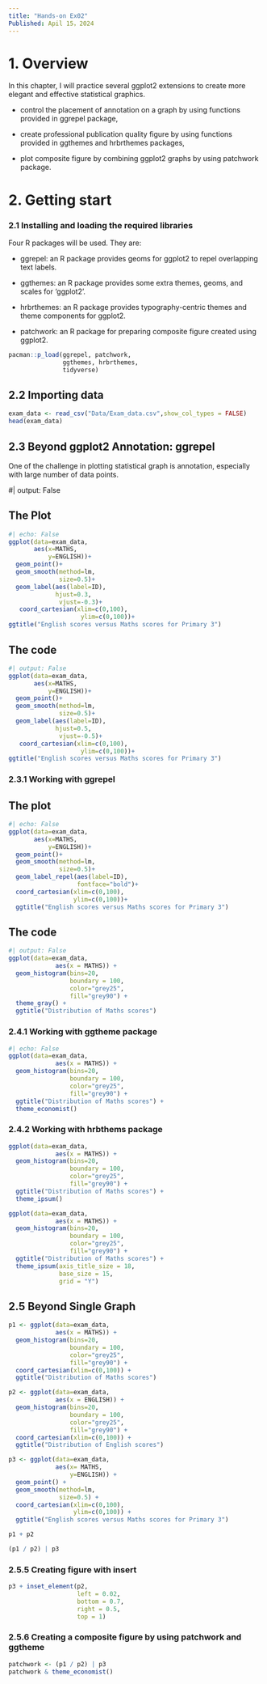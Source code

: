 ```yaml
---
title: "Hands-on Ex02"
Published: Apil 15，2024
---
```


# 1. Overview

In this chapter, I will practice several ggplot2 extensions to create more elegant and effective statistical graphics.

-   control the placement of annotation on a graph by using functions provided in ggrepel package,

-   create professional publication quality figure by using functions provided in ggthemes and hrbrthemes packages,

-   plot composite figure by combining ggplot2 graphs by using patchwork package.

# 2. Getting start

### **2.1 Installing and loading the required libraries**

Four R packages will be used. They are:

-   ggrepel: an R package provides geoms for ggplot2 to repel overlapping text labels.

-   ggthemes: an R package provides some extra themes, geoms, and scales for ‘ggplot2’.

-   hrbrthemes: an R package provides typography-centric themes and theme components for ggplot2.

-   patchwork: an R package for preparing composite figure created using ggplot2.

```r
pacman::p_load(ggrepel, patchwork, 
               ggthemes, hrbrthemes,
               tidyverse) 
```

## 2.2 **Importing data**

```r
exam_data <- read_csv("Data/Exam_data.csv",show_col_types = FALSE)
head(exam_data)
```

## 2.3 **Beyond ggplot2 Annotation: ggrepel**

One of the challenge in plotting statistical graph is annotation, especially with large number of data points.

#\| output: False

::: panel-tabset
# The Plot

```r
#| echo: False
ggplot(data=exam_data,
       aes(x=MATHS,
           y=ENGLISH))+
  geom_point()+
  geom_smooth(method=lm,
              size=0.5)+
  geom_label(aes(label=ID),
             hjust=0.3,
              vjust=-0.3)+
   coord_cartesian(xlim=c(0,100),
                    ylim=c(0,100))+ 
ggtitle("English scores versus Maths scores for Primary 3")

```

## The code

```r
#| output: False
ggplot(data=exam_data,
       aes(x=MATHS,
           y=ENGLISH))+
  geom_point()+
  geom_smooth(method=lm,
              size=0.5)+
  geom_label(aes(label=ID),
             hjust=0.5,
              vjust=-0.5)+
   coord_cartesian(xlim=c(0,100),
                    ylim=c(0,100))+ 
ggtitle("English scores versus Maths scores for Primary 3")
```
:::

### **2.3.1 Working with ggrepel**

::: panel-tabset
## The plot

```r
#| echo: False
ggplot(data=exam_data,
       aes(x=MATHS,
           y=ENGLISH))+
  geom_point()+
  geom_smooth(method=lm,
              size=0.5)+
  geom_label_repel(aes(label=ID),
                   fontface="bold")+
  coord_cartesian(xlim=c(0,100),
                  ylim=c(0,100))+
  ggtitle("English scores versus Maths scores for Primary 3")
```

## The code

```r
#| output: False
ggplot(data=exam_data, 
             aes(x = MATHS)) +
  geom_histogram(bins=20, 
                 boundary = 100,
                 color="grey25", 
                 fill="grey90") +
  theme_gray() +
  ggtitle("Distribution of Maths scores") 
```
:::

### **2.4.1 Working with ggtheme package**

```r
#| echo: False
ggplot(data=exam_data, 
             aes(x = MATHS)) +
  geom_histogram(bins=20, 
                 boundary = 100,
                 color="grey25", 
                 fill="grey90") +
  ggtitle("Distribution of Maths scores") +
  theme_economist()
```

### **2.4.2 Working with hrbthems package**

```r
ggplot(data=exam_data, 
             aes(x = MATHS)) +
  geom_histogram(bins=20, 
                 boundary = 100,
                 color="grey25", 
                 fill="grey90") +
  ggtitle("Distribution of Maths scores") +
  theme_ipsum()
```

```r
ggplot(data=exam_data, 
             aes(x = MATHS)) +
  geom_histogram(bins=20, 
                 boundary = 100,
                 color="grey25", 
                 fill="grey90") +
  ggtitle("Distribution of Maths scores") +
  theme_ipsum(axis_title_size = 18,
              base_size = 15,
              grid = "Y")
```

## **2.5 Beyond Single Graph**

```r
p1 <- ggplot(data=exam_data, 
             aes(x = MATHS)) +
  geom_histogram(bins=20, 
                 boundary = 100,
                 color="grey25", 
                 fill="grey90") + 
  coord_cartesian(xlim=c(0,100)) +
  ggtitle("Distribution of Maths scores")
```

```r
p2 <- ggplot(data=exam_data, 
             aes(x = ENGLISH)) +
  geom_histogram(bins=20, 
                 boundary = 100,
                 color="grey25", 
                 fill="grey90") +
  coord_cartesian(xlim=c(0,100)) +
  ggtitle("Distribution of English scores")
```

```r
p3 <- ggplot(data=exam_data, 
             aes(x= MATHS, 
                 y=ENGLISH)) +
  geom_point() +
  geom_smooth(method=lm, 
              size=0.5) +  
  coord_cartesian(xlim=c(0,100),
                  ylim=c(0,100)) +
  ggtitle("English scores versus Maths scores for Primary 3")
```

```r
p1 + p2
```

```r
(p1 / p2) | p3
```

### **2.5.5 Creating figure with insert**

```r
p3 + inset_element(p2, 
                   left = 0.02, 
                   bottom = 0.7, 
                   right = 0.5, 
                   top = 1)
```

### **2.5.6 Creating a composite figure by using patchwork and ggtheme**

```r
patchwork <- (p1 / p2) | p3
patchwork & theme_economist()
```
